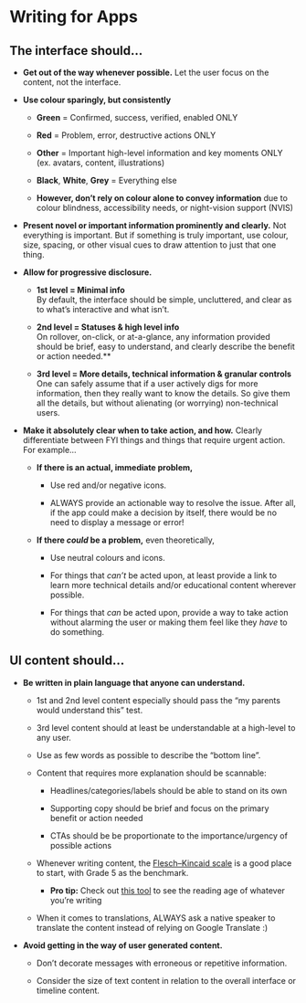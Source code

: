 
<Meta title="Content/Writing for Apps" />

# **Writing for Apps**


## The interface should…

* **Get out of the way whenever possible.** Let the user focus on the content, not the interface.

* **Use colour sparingly, but consistently**

    * **Green** = Confirmed, success, verified, enabled ONLY

    * **Red** = Problem, error, destructive actions ONLY

    * **Other** = Important high-level information and key moments ONLY (ex. avatars, content, illustrations)

    * **Black**, **White**, **Grey** = Everything else

    * **However, don’t rely on colour alone to convey information** due to colour blindness, accessibility needs, or night-vision support (NVIS)

* **Present novel or important information prominently and clearly.** Not everything is important. But if something is truly important, use colour, size, spacing, or other visual cues to draw attention to just that one thing.

* **Allow for progressive disclosure.**

    * **1st level = Minimal info** \
    By default, the interface should be simple, uncluttered, and clear as to what’s interactive and what isn’t.

    * **2nd level = Statuses & high level info** \
On rollover, on-click, or at-a-glance, any information provided should be brief, easy to understand, and clearly describe the benefit or action needed.**

    * **3rd level = More details, technical information & granular controls** \
One can safely assume that if a user actively digs for more information, then they really want to know the details. So give them all the details, but without alienating (or worrying) non-technical users.

* **Make it absolutely clear when to take action, and how.** Clearly differentiate between FYI things and things that require urgent action. For example…

    * **If there is an actual, immediate problem,**

      * Use red and/or negative icons.

      * ALWAYS provide an actionable way to resolve the issue. After all, if the app could make a decision by itself, there would be no need to display a message or error!

    * **If there _could_ be a problem,** even theoretically,

      * Use neutral colours and icons.

      * For things that _can’t_ be acted upon, at least provide a link to learn more technical details and/or educational content wherever possible.

      * For things that _can_ be acted upon, provide a way to take action without alarming the user or making them feel like they _have_ to do something.

## UI content should…

* **Be written in plain language that anyone can understand.**

    * 1st and 2nd level content especially should pass the “my parents would understand this” test.

    * 3rd level content should at least be understandable at a high-level to any user.
    
    * Use as few words as possible to describe the “bottom line”.

    * Content that requires more explanation should be scannable:

      * Headlines/categories/labels should be able to stand on its own

      * Supporting copy should be brief and focus on the primary benefit or action needed

      * CTAs should be be proportionate to the importance/urgency of possible actions

    * Whenever writing content, the [Flesch–Kincaid scale](https://readable.com/readability/flesch-reading-ease-flesch-kincaid-grade-level/) is a good place to start, with Grade 5 as the benchmark.

      * **Pro tip:** Check out [this tool](https://hemingwayapp.com/) to see the reading age of whatever you’re writing

    * When it comes to translations, ALWAYS ask a native speaker to translate the content instead of relying on Google Translate :)

* **Avoid getting in the way of user generated content.**

    * Don’t decorate messages with erroneous or repetitive information.

    * Consider the size of text content in relation to the overall interface or timeline content.
